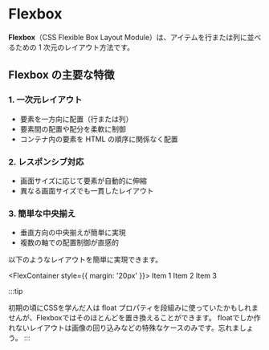 
# Flexbox

**Flexbox**（CSS Flexible Box Layout Module）は、アイテムを行または列に並べるための 1 次元のレイアウト方法です。

## Flexbox の主要な特徴

### 1. 一次元レイアウト

- 要素を一方向に配置（行または列）
- 要素間の配置や配分を柔軟に制御
- コンテナ内の要素を HTML の順序に関係なく配置

### 2. レスポンシブ対応

- 画面サイズに応じて要素が自動的に伸縮
- 異なる画面サイズでも一貫したレイアウト

### 3. 簡単な中央揃え

- 垂直方向の中央揃えが簡単に実現
- 複数の軸での配置制御が直感的

以下のようなレイアウトを簡単に実現できます。

<FlexContainer style={{ margin: '20px' }}>
    <FlexItem>Item 1</FlexItem>
    <FlexItem>Item 2</FlexItem>
    <FlexItem>Item 3</FlexItem>
</FlexContainer>

:::tip

初期の頃にCSSを学んだ人は float プロパティを段組みに使っていたかもしれませんが、Flexboxではそのほとんどを置き換えることができます。
floatでしか作れないレイアウトは画像の回り込みなどの特殊なケースのみです。忘れましょう。
:::